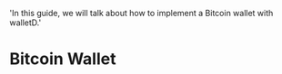   'In this guide, we will talk about how to implement a Bitcoin wallet with walletD.'

# Bitcoin Wallet

